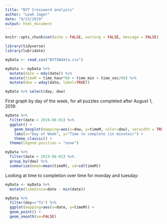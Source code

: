 ```yaml
---
title: "NYT Crossword analysis"
author: "Leah Jager"
date: "9/23/2019"
output: html_document
---
```


```r
knitr::opts_chunk$set(echo = FALSE, warning = FALSE, message = FALSE)
```

```r
library(tidyverse)
library(lubridate)
```

```r
myData <- read_csv("NYTXWdata.csv")

myData <- myData %>%
  mutate(date = mdy(date)) %>%
  mutate(timeM = time_hour*60 + time_min + time_sec/60) %>%
  mutate(dow = wday(date, label=TRUE))

myData %>% select(day, dow)
```

First graph by day of the week, for all puzzles completed after August 1, 2019:
```r
myData %>% 
  filter(date > 2019-08-01) %>%
  ggplot() +
    geom_boxplot(mapping=aes(x=dow, y=timeM, color=dow), varwidth = TRUE) + 
    labs(x="Day of Week", y="Time to complete (in minutes)") +
    theme_classic() +
  theme(legend.position = "none")

myData %>%
  filter(date > 2019-08-01) %>%
  group_by(dow) %>%
  summarize(mean=mean(timeM), sd=sd(timeM))
```

Looking at time to completion over time for monday and tuesday:
```r
myData <- myData %>%
  mutate(timeSince=date - min(date))

myData %>%
  filter(day=="Tu") %>%
  ggplot(mapping=aes(x=date, y=timeM)) + 
  geom_point() + 
  geom_smooth(se=FALSE)

```